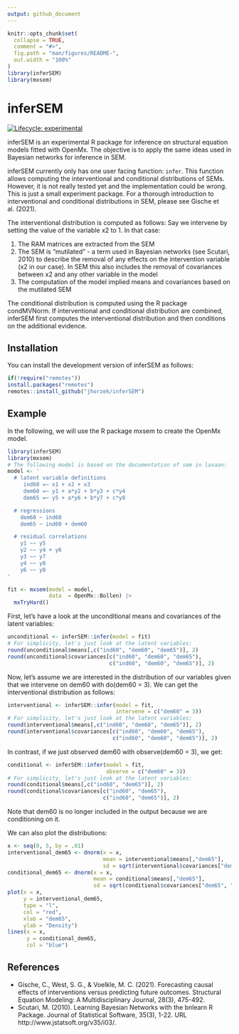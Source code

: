 ```yaml
---
output: github_document
---
```


<!-- README.md is generated from README.Rmd. Please edit that file -->

```r
knitr::opts_chunk$set(
  collapse = TRUE,
  comment = "#>",
  fig.path = "man/figures/README-",
  out.width = "100%"
)
library(inferSEM)
library(mxsem)
```

# inferSEM

<!-- badges: start -->
[![Lifecycle: experimental](https://img.shields.io/badge/lifecycle-experimental-orange.svg)](https://lifecycle.r-lib.org/articles/stages.html#experimental)
<!-- badges: end -->

inferSEM is an experimental R package for inference on structural equation models
fitted with OpenMx. The objective is to apply the same ideas used in Bayesian networks
for inference in SEM.

inferSEM currently only has one user facing function: `infer`. This function allows
computing the interventional and conditional distributions of SEMs. However,
it is not really tested yet and the implementation could be wrong. This is just a 
small experiment package. For a thorough introduction to interventional and 
conditional distributions in SEM, please see Gische et al. (2021).

The interventional distribution is computed as follows: Say we intervene by setting
the value of the variable x2 to 1. In that case:

1. The RAM matrices are extracted from the SEM
2. The SEM is "mutilated" - a term used in Bayesian networks (see Scutari, 2010) to describe the removal
of any effects on the intervention variable (x2 in our case). In SEM this also includes 
the removal of covariances between x2 and any other variable in the model
3. The computation of the model implied means and covariances based on the mutilated SEM

The conditional distribution is computed using the R package condMVNorm. If interventional
and conditional distribution are combined, inferSEM first computes the interventional
distribution and then conditions on the additional evidence.

## Installation

You can install the development version of inferSEM as follows:

``` r
if(!require("remotes"))
install.packages("remotes")
remotes::install_github("jhorzek/inferSEM")
```

## Example

In the following, we will use the R package mxsem to create the OpenMx model.

```r
library(inferSEM)
library(mxsem)
# The following model is based on the documentation of sem in lavaan:
model <- ' 
  # latent variable definitions
     ind60 =~ x1 + x2 + x3
     dem60 =~ y1 + a*y2 + b*y3 + c*y4
     dem65 =~ y5 + a*y6 + b*y7 + c*y8

  # regressions
    dem60 ~ ind60
    dem65 ~ ind60 + dem60

  # residual correlations
    y1 ~~ y5
    y2 ~~ y4 + y6
    y3 ~~ y7
    y4 ~~ y8
    y6 ~~ y8
'

fit <- mxsem(model = model,
             data  = OpenMx::Bollen) |>
  mxTryHard()
```

First, let's have a look at the unconditional means and covariances of the latent
variables:
```r
unconditional <- inferSEM::infer(model = fit)
# For simplicity, let's just look at the latent variables:
round(unconditional$means[,c("ind60", "dem60", "dem65")], 2)
round(unconditional$covariances[c("ind60", "dem60", "dem65"),
                                c("ind60", "dem60", "dem65")], 2)
```

Now, let's assume we are interested in the distribution of our variables given
that we intervene on dem60 with do(dem60 = 3). We can get the interventional distribution
as follows:

```r
interventional <- inferSEM::infer(model = fit,
                                  intervene = c("dem60" = 3))
# For simplicity, let's just look at the latent variables:
round(interventional$means[,c("ind60", "dem60", "dem65")], 2)
round(interventional$covariances[c("ind60", "dem60", "dem65"),
                                 c("ind60", "dem60", "dem65")], 2)
```
In contrast, if we just observed dem60 with observe(dem60 = 3), we get:

```r
conditional <- inferSEM::infer(model = fit,
                               observe = c("dem60" = 3))
# For simplicity, let's just look at the latent variables:
round(conditional$means[,c("ind60", "dem65")], 2)
round(conditional$covariances[c("ind60", "dem65"),
                              c("ind60", "dem65")], 2)
```
Note that dem60 is no longer included in the output because we are conditioning on
it.

We can also plot the distributions:

```r
x <- seq(0, 5, by = .01)
interventional_dem65 <- dnorm(x = x,
                              mean = interventional$means[,"dem65"],
                              sd = sqrt(interventional$covariances["dem65", "dem65"]))
conditional_dem65 <- dnorm(x = x,
                           mean = conditional$means[,"dem65"],
                           sd = sqrt(conditional$covariances["dem65", "dem65"]))
plot(x = x, 
     y = interventional_dem65, 
     type = "l",
     col = "red",
     xlab = "dem65",
     ylab = "Density")
lines(x = x, 
      y = conditional_dem65,
      col = "blue")
```


## References

- Gische, C., West, S. G., & Voelkle, M. C. (2021). Forecasting causal effects
of interventions versus predicting future outcomes. Structural Equation Modeling:
A Multidisciplinary Journal, 28(3), 475-492.
- Scutari, M. (2010). Learning Bayesian Networks with the bnlearn R Package. Journal of Statistical Software,
35(3), 1-22. URL http://www.jstatsoft.org/v35/i03/.
